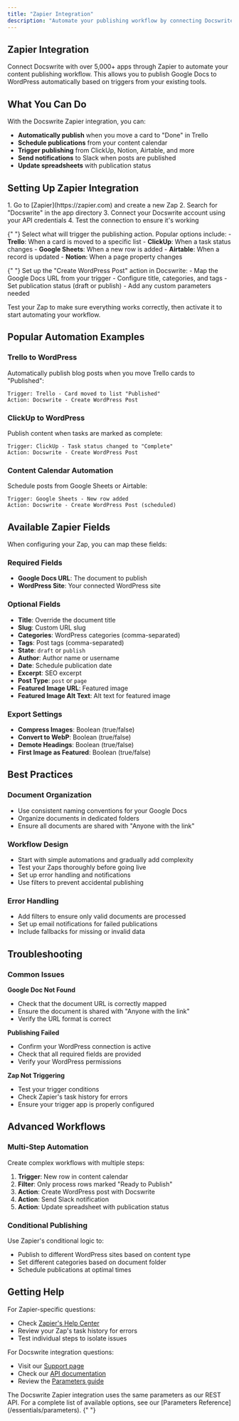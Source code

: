 ```yaml
---
title: "Zapier Integration"
description: "Automate your publishing workflow by connecting Docswrite with Zapier"
---
```


## Zapier Integration

Connect Docswrite with over 5,000+ apps through Zapier to automate your content publishing workflow. This allows you to publish Google Docs to WordPress automatically based on triggers from your existing tools.

## What You Can Do

With the Docswrite Zapier integration, you can:

- **Automatically publish** when you move a card to "Done" in Trello
- **Schedule publications** from your content calendar
- **Trigger publishing** from ClickUp, Notion, Airtable, and more
- **Send notifications** to Slack when posts are published
- **Update spreadsheets** with publication status

## Setting Up Zapier Integration

<Steps>
  <Step title="Connect Docswrite to Zapier">
    1. Go to [Zapier](https://zapier.com) and create a new Zap
    2. Search for "Docswrite" in the app directory
    3. Connect your Docswrite account using your API credentials
    4. Test the connection to ensure it's working
  </Step>

{" "}
<Step title="Choose Your Trigger">
  Select what will trigger the publishing action. Popular options include: -
  **Trello**: When a card is moved to a specific list - **ClickUp**: When a task
  status changes - **Google Sheets**: When a new row is added - **Airtable**:
  When a record is updated - **Notion**: When a page property changes
</Step>

{" "}
<Step title="Configure Docswrite Action">
  Set up the "Create WordPress Post" action in Docswrite: - Map the Google Docs
  URL from your trigger - Configure title, categories, and tags - Set
  publication status (draft or publish) - Add any custom parameters needed
</Step>

  <Step title="Test and Activate">
    Test your Zap to make sure everything works correctly, then activate it to start automating your workflow.
  </Step>
</Steps>

## Popular Automation Examples

### Trello to WordPress

Automatically publish blog posts when you move Trello cards to "Published":

```
Trigger: Trello - Card moved to list "Published"
Action: Docswrite - Create WordPress Post
```

### ClickUp to WordPress

Publish content when tasks are marked as complete:

```
Trigger: ClickUp - Task status changed to "Complete"
Action: Docswrite - Create WordPress Post
```

### Content Calendar Automation

Schedule posts from Google Sheets or Airtable:

```
Trigger: Google Sheets - New row added
Action: Docswrite - Create WordPress Post (scheduled)
```

## Available Zapier Fields

When configuring your Zap, you can map these fields:

### Required Fields

- **Google Docs URL**: The document to publish
- **WordPress Site**: Your connected WordPress site

### Optional Fields

- **Title**: Override the document title
- **Slug**: Custom URL slug
- **Categories**: WordPress categories (comma-separated)
- **Tags**: Post tags (comma-separated)
- **State**: `draft` or `publish`
- **Author**: Author name or username
- **Date**: Schedule publication date
- **Excerpt**: SEO excerpt
- **Post Type**: `post` or `page`
- **Featured Image URL**: Featured image
- **Featured Image Alt Text**: Alt text for featured image

### Export Settings

- **Compress Images**: Boolean (true/false)
- **Convert to WebP**: Boolean (true/false)
- **Demote Headings**: Boolean (true/false)
- **First Image as Featured**: Boolean (true/false)

## Best Practices

### Document Organization

- Use consistent naming conventions for your Google Docs
- Organize documents in dedicated folders
- Ensure all documents are shared with "Anyone with the link"

### Workflow Design

- Start with simple automations and gradually add complexity
- Test your Zaps thoroughly before going live
- Set up error handling and notifications
- Use filters to prevent accidental publishing

### Error Handling

- Add filters to ensure only valid documents are processed
- Set up email notifications for failed publications
- Include fallbacks for missing or invalid data

## Troubleshooting

### Common Issues

**Google Doc Not Found**

- Check that the document URL is correctly mapped
- Ensure the document is shared with "Anyone with the link"
- Verify the URL format is correct

**Publishing Failed**

- Confirm your WordPress connection is active
- Check that all required fields are provided
- Verify your WordPress permissions

**Zap Not Triggering**

- Test your trigger conditions
- Check Zapier's task history for errors
- Ensure your trigger app is properly configured

## Advanced Workflows

### Multi-Step Automation

Create complex workflows with multiple steps:

1. **Trigger**: New row in content calendar
2. **Filter**: Only process rows marked "Ready to Publish"
3. **Action**: Create WordPress post with Docswrite
4. **Action**: Send Slack notification
5. **Action**: Update spreadsheet with publication status

### Conditional Publishing

Use Zapier's conditional logic to:

- Publish to different WordPress sites based on content type
- Set different categories based on document folder
- Schedule publications at optimal times

## Getting Help

For Zapier-specific questions:

- Check [Zapier's Help Center](https://help.zapier.com)
- Review your Zap's task history for errors
- Test individual steps to isolate issues

For Docswrite integration questions:

- Visit our [Support page](/support)
- Check our [API documentation](/api-reference/introduction)
- Review the [Parameters guide](/essentials/parameters)

<Note>
  The Docswrite Zapier integration uses the same parameters as our REST API. For
  a complete list of available options, see our [Parameters
  Reference](/essentials/parameters).
</Note>{" "}
